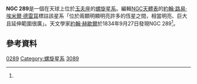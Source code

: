 {{Infobox galaxy
| name               = NGC 289
| image              = [[File:Ngc289hst.jpg|NGC 289 by HST]]
| caption            = [[哈伯太空望遠鏡|哈伯太空望遠鏡]]拍攝NGC 289
| constellation_name = [[玉夫座|玉夫座]]
| ra                 = {{RA|00|52|42.4}}<ref name="simbad">{{cite simbad 
  | title=NGC 289
  | accessdate=2015-09-30 }}</ref><!-- Change the number in url -->
| dec                = {{DEC|-31|12|21.0}}<ref name="simbad" />
| z                  = 0.0054<ref name="simbad" />
| h_radial_v         = 1628.8 km/h<ref name="simbad" />
| gal_v              = 
| dist_pc            = 21.0 [[秒差距|mpc]]<ref name="simbad" />
| dist_ly            = 68.5 [[光年|mly]]
| group_cluster      = 
| type               = SBbc<ref name="simbad" />
| appmag_v           = 11.0<ref name="cseligman">{{cite web
  | title=New General Catalog Objects: NGC 250 - 299
  | url=http://cseligman.com/text/atlas/ngc2a.htm
  | accessdate=2015-09-30
  | archive-date=2018-09-29
  | archive-url=https://web.archive.org/web/20180929062322/http://cseligman.com/text/atlas/ngc2a.htm
  | dead-url=no
  }}</ref>
| appmag_b           = 11.4<ref name="simbad" />
| absmag_v           = 
| size_v             = 3.1' x 2.5'<ref name="cseligman" />
| notes              = 
| names              = [[星系形态目录|MCG]] -05-03-010, [[主要星系目录|PGC]] 3089, [[2微米全天巡天|2MASSX]] J00524236-3112209, [[紅外線天文衛星|IRAS]] 00502-3128
| references         = 
}}
'''NGC 289'''是一個在天球上位於[[玉夫座|玉夫座]]的[[螺旋星系|螺旋星系]]。編輯[[NGC天體表|NGC天體表]]的[[約翰·路易·埃米爾·德雷耳|約翰·路易·埃米爾·德雷耳]]標註該星系「位於兩顆明顯明亮許多的恆星之間，相當明亮、巨大且延伸範圍很廣」。天文學家[[約翰·赫歇爾|約翰·赫歇爾]]於1834年9月27日發現NGC 289<ref name="cseligman" />。
{{wide image|NGC289__from__ChileScope_courtesy_Adam_Block.jpg|500px|Spiral Galaxy 天文學家使用位於[[智利|智利]][[奧瓦列|奧瓦列]]附近的ChileScope拍攝螺旋星系NGC 289影像。本影像由Adam Block提供。}}

== 參考資料 ==
{{reflist}}

{{Catalogs|NGC=289}}

[[Category:玉夫座NGC天体|0289]]
[[Category:螺旋星系|Category:螺旋星系]]
[[Category:PGC天體|3089]]